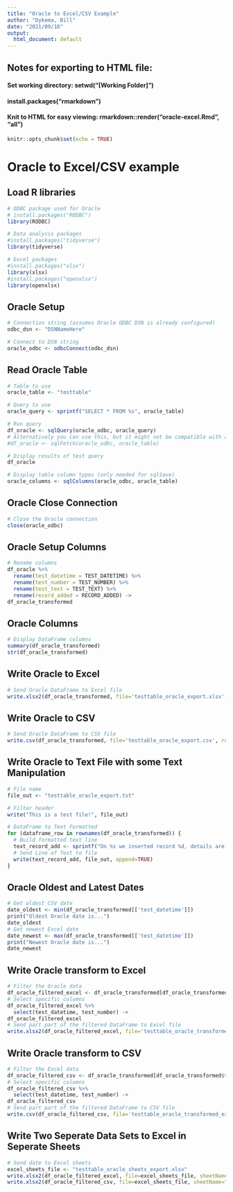 ```yaml
---
title: "Oracle to Excel/CSV Example"
author: "Dykema, Bill"
date: "2021/09/16"
output:
  html_document: default
---
```


## Notes for exporting to HTML file:
#### Set working directory: setwd("[Working Folder]")
#### install.packages("rmarkdown")
#### Knit to HTML for easy viewing: rmarkdown::render("oracle-excel.Rmd", "all")

```r
knitr::opts_chunk$set(echo = TRUE)
```

# Oracle to Excel/CSV example

## Load R libraries
```r

# ODBC package used for Oracle
# install.packages("RODBC")
library(RODBC)

# Data analysis packages
#install.packages("tidyverse")
library(tidyverse)

# Excel packages
#install.packages("xlsx")
library(xlsx)
#install.packages("openxlsx")
library(openxlsx)

```

## Oracle Setup
```r

# Connection string (assumes Oracle ODBC DSN is already configured)
odbc_dsn <- "DSNNameHere"

# Connect to DSN string
oracle_odbc <- odbcConnect(odbc_dsn)

```

## Read Oracle Table
```r

# Table to use
oracle_table <- "testtable"

# Query to use
oracle_query <- sprintf("SELECT * FROM %s", oracle_table)

# Run query
df_oracle <- sqlQuery(oracle_odbc, oracle_query)
# Alternatively you can use this, but it might not be compatible with all databases
#df_oracle <- sqlFetch(oracle_odbc, oracle_table)

# Display results of test query
df_oracle

# Display table column types (only needed for sqlSave)
oracle_columns <- sqlColumns(oracle_odbc, oracle_table)

```

## Oracle Close Connection
```r

# Close the Oracle connection
close(oracle_odbc)

```

## Oracle Setup Columns
```r

# Rename columns
df_oracle %>%
  rename(test_datetime = TEST_DATETIME) %>%
  rename(test_number = TEST_NUMBER) %>%
  rename(test_text = TEST_TEXT) %>%
  rename(record_added = RECORD_ADDED) ->
df_oracle_transformed

```

## Oracle Columns
```r

# Display DataFrame columns
summary(df_oracle_transformed)
str(df_oracle_transformed)

```

## Write Oracle to Excel
```r

# Send Oracle DataFrame to Excel file
write.xlsx2(df_oracle_transformed, file='testtable_oracle_export.xlsx', row.names=FALSE)

```

## Write Oracle to CSV
```r

# Send Oracle DataFrame to CSV file
write.csv(df_oracle_transformed, file='testtable_oracle_export.csv', row.names=FALSE)

```

## Write Oracle to Text File with some Text Manipulation
```r

# File name
file_out <- "testtable_oracle_export.txt"

# Filter header
write("This is a test file!", file_out)

# DataFrame to Text Formatted
for (dataframe_row in rownames(df_oracle_transformed)) {
  # Build formatted text line
  text_record_add <- sprintf("On %s we inserted record %d, details are '%s', original date was %s", df_oracle_transformed[dataframe_row, "record_added"], df_oracle_transformed[dataframe_row, "test_number"], df_oracle_transformed[dataframe_row, "test_text"], df_oracle_transformed[dataframe_row, "test_datetime"])
  # Send Line of Text to file
  write(text_record_add, file_out, append=TRUE)
}

```

## Oracle Oldest and Latest Dates
```r

# Get oldest CSV date
date_oldest <- min(df_oracle_transformed[['test_datetime']])
print("Oldest Oracle date is...")
date_oldest
# Get newest Excel date
date_newest <- max(df_oracle_transformed[['test_datetime']])
print("Newest Oracle date is...")
date_newest

```

## Write Oracle transform to Excel
```r

# Filter the Oracle data
df_oracle_filtered_excel <- df_oracle_transformed[df_oracle_transformed$test_datetime==date_oldest,]
# Select specific columns
df_oracle_filtered_excel %>%
  select(test_datetime, test_number) ->
df_oracle_filtered_excel
# Send part part of the filtered DataFrame to Excel file
write.xlsx2(df_oracle_filtered_excel, file='testtable_oracle_transformed_export.xlsx', row.names=FALSE)

```

## Write Oracle transform to CSV
```r

# Filter the Excel data
df_oracle_filtered_csv <- df_oracle_transformed[df_oracle_transformed$test_datetime==date_newest,]
# Select specific columns
df_oracle_filtered_csv %>%
  select(test_datetime, test_number) ->
df_oracle_filtered_csv
# Send part part of the filtered DataFrame to CSV file
write.csv(df_oracle_filtered_csv, file='testtable_oracle_transformed_export.csv', row.names=FALSE)

```

## Write Two Seperate Data Sets to Excel in Seperate Sheets
```r

# Send date to Excel sheets
excel_sheets_file <- "testtable_oracle_sheets_export.xlsx"
write.xlsx2(df_oracle_filtered_excel, file=excel_sheets_file, sheetName="ExcelData", row.names=FALSE)
write.xlsx2(df_oracle_filtered_csv, file=excel_sheets_file, sheetName="CSVData", row.names=FALSE, append=TRUE)

```